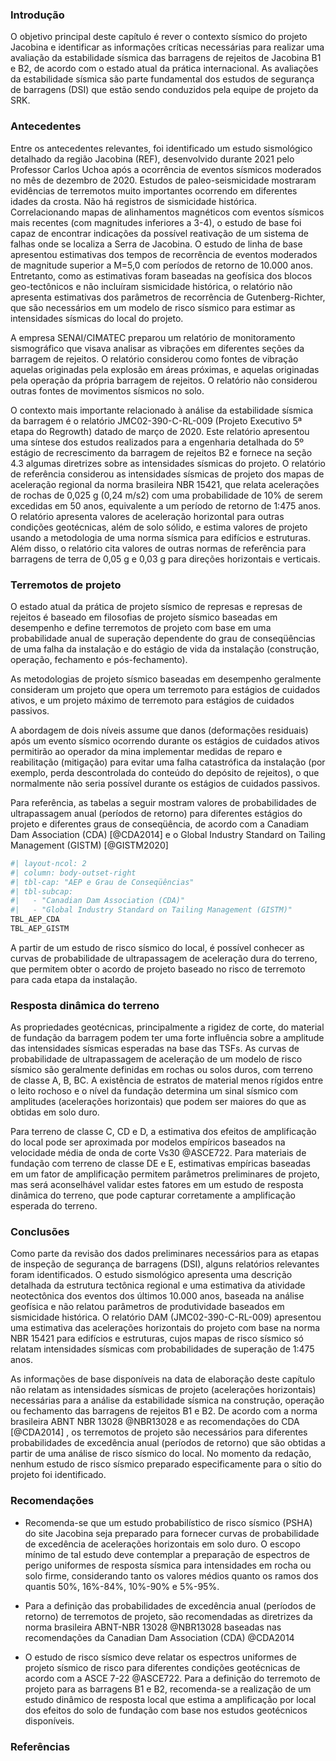 ### Introdução

O objetivo principal deste capítulo é rever o contexto sísmico do projeto Jacobina e identificar as informações críticas necessárias para realizar uma avaliação da estabilidade sísmica das barragens de rejeitos de Jacobina B1 e B2, de acordo com o estado atual da prática internacional. As avaliações da estabilidade sísmica são parte fundamental dos estudos de segurança de barragens (DSI) que estão sendo conduzidos pela equipe de projeto da SRK.

### Antecedentes {.unnumbered}

Entre os antecedentes relevantes, foi identificado um estudo sismológico detalhado da região Jacobina (REF), desenvolvido durante 2021 pelo Professor Carlos Uchoa após a ocorrência de eventos sísmicos moderados no mês de dezembro de 2020. Estudos de paleo-seismicidade mostraram evidências de terremotos muito importantes ocorrendo em diferentes idades da crosta. Não há registros de sismicidade histórica. Correlacionando mapas de alinhamentos magnéticos com eventos sísmicos mais recentes (com magnitudes inferiores a 3-4), o estudo de base foi capaz de encontrar indicações da possível reativação de um sistema de falhas onde se localiza a Serra de Jacobina. O estudo de linha de base apresentou estimativas dos tempos de recorrência de eventos moderados de magnitude superior a M=5,0 com períodos de retorno de 10.000 anos. Entretanto, como as estimativas foram baseadas na geofísica dos blocos geo-tectônicos e não incluíram sismicidade histórica, o relatório não apresenta estimativas dos parâmetros de recorrência de Gutenberg-Richter, que são necessários em um modelo de risco sísmico para estimar as intensidades sísmicas do local do projeto.

A empresa SENAI/CIMATEC preparou um relatório de monitoramento sismográfico que visava analisar as vibrações em diferentes seções da barragem de rejeitos. O relatório considerou como fontes de vibração aquelas originadas pela explosão em áreas próximas, e aquelas originadas pela operação da própria barragem de rejeitos. O relatório não considerou outras fontes de movimentos sísmicos no solo.

O contexto mais importante relacionado à análise da estabilidade sísmica da barragem é o relatório JMC02-390-C-RL-009 (Projeto Executivo 5ª etapa do Regrowth) datado de março de 2020. Este relatório apresentou uma síntese dos estudos realizados para a engenharia detalhada do 5º estágio de recrescimento da barragem de rejeitos B2 e fornece na seção 4.3 algumas diretrizes sobre as intensidades sísmicas do projeto. O relatório de referência considerou as intensidades sísmicas de projeto dos mapas de aceleração regional da norma brasileira NBR 15421, que relata acelerações de rochas de 0,025 g (0,24 m/s2) com uma probabilidade de 10% de serem excedidas em 50 anos, equivalente a um período de retorno de 1:475 anos. O relatório apresenta valores de aceleração horizontal para outras condições geotécnicas, além de solo sólido, e estima valores de projeto usando a metodologia de uma norma sísmica para edifícios e estruturas. Além disso, o relatório cita valores de outras normas de referência para barragens de terra de 0,05 g e 0,03 g para direções horizontais e verticais.

### Terremotos de projeto

O estado atual da prática de projeto sísmico de represas e represas de rejeitos é baseado em filosofias de projeto sísmico baseadas em desempenho e define terremotos de projeto com base em uma probabilidade anual de superação dependente do grau de conseqüências de uma falha da instalação e do estágio de vida da instalação (construção, operação, fechamento e pós-fechamento).

As metodologias de projeto sísmico baseadas em desempenho geralmente consideram um projeto que opera um terremoto para estágios de cuidados ativos, e um projeto máximo de terremoto para estágios de cuidados passivos.

A abordagem de dois níveis assume que danos (deformações residuais) após um evento sísmico ocorrendo durante os estágios de cuidados ativos permitirão ao operador da mina implementar medidas de reparo e reabilitação (mitigação) para evitar uma falha catastrófica da instalação (por exemplo, perda descontrolada do conteúdo do depósito de rejeitos), o que normalmente não seria possível durante os estágios de cuidados passivos.

Para referência, as tabelas a seguir mostram valores de probabilidades de ultrapassagem anual (períodos de retorno) para diferentes estágios do projeto e diferentes graus de conseqüência, de acordo com a Canadiam Dam Association (CDA) [@CDA2014] e o Global Industry Standard on Tailing Management (GISTM) [@GISTM2020]

```r
#| layout-ncol: 2
#| column: body-outset-right
#| tbl-cap: "AEP e Grau de Conseqüências"
#| tbl-subcap: 
#|   - "Canadian Dam Association (CDA)"
#|   - "Global Industry Standard on Tailing Management (GISTM)"
TBL_AEP_CDA
TBL_AEP_GISTM
```

A partir de um estudo de risco sísmico do local, é possível conhecer as curvas de probabilidade de ultrapassagem de aceleração dura do terreno, que permitem obter o acordo de projeto baseado no risco de terremoto para cada etapa da instalação.


### Resposta dinâmica do terreno

As propriedades geotécnicas, principalmente a rigidez de corte, do material de fundação da barragem podem ter uma forte influência sobre a amplitude das intensidades sísmicas esperadas na base das TSFs. As curvas de probabilidade de ultrapassagem de aceleração de um modelo de risco sísmico são geralmente definidas em rochas ou solos duros, com terreno de classe A, B, BC. A existência de estratos de material menos rígidos entre o leito rochoso e o nível da fundação determina um sinal sísmico com amplitudes (acelerações horizontais) que podem ser maiores do que as obtidas em solo duro. 

Para terreno de classe C, CD e D, a estimativa dos efeitos de amplificação do local pode ser aproximada por modelos empíricos baseados na velocidade média de onda de corte Vs30 @ASCE722. Para materiais de fundação com terreno de classe DE e E, estimativas empíricas baseadas em um fator de amplificação permitem parâmetros preliminares de projeto, mas será aconselhável validar estes fatores em um estudo de resposta dinâmica do terreno, que pode capturar corretamente a amplificação esperada do terreno.


### Conclusões

Como parte da revisão dos dados preliminares necessários para as etapas de inspeção de segurança de barragens (DSI), alguns relatórios relevantes foram identificados. O estudo sismológico apresenta uma descrição detalhada da estrutura tectônica regional e uma estimativa da atividade neotectônica dos eventos dos últimos 10.000 anos, baseada na análise geofísica e não relatou parâmetros de produtividade baseados em sismicidade histórica. O relatório DAM (JMC02-390-C-RL-009) apresentou uma estimativa das acelerações horizontais do projeto com base na norma NBR 15421 para edifícios e estruturas, cujos mapas de risco sísmico só relatam intensidades sísmicas com probabilidades de superação de 1:475 anos.

As informações de base disponíveis na data de elaboração deste capítulo não relatam as intensidades sísmicas de projeto (acelerações horizontais) necessárias para a análise da estabilidade sísmica na construção, operação ou fechamento das barragens de rejeitos B1 e B2. De acordo com a norma brasileira ABNT NBR 13028 @NBR13028 e as recomendações do CDA [@CDA2014] , os terremotos de projeto são necessários para diferentes probabilidades de excedência anual (períodos de retorno) que são obtidas a partir de uma análise de risco sísmico do local. No momento da redação, nenhum estudo de risco sísmico preparado especificamente para o sítio do projeto foi identificado.

### Recomendações

-   Recomenda-se que um estudo probabilístico de risco sísmico (PSHA) do site Jacobina seja preparado para fornecer curvas de probabilidade de excedência de acelerações horizontais em solo duro. O escopo mínimo de tal estudo deve contemplar a preparação de espectros de perigo uniformes de resposta sísmica para intensidades em rocha ou solo firme, considerando tanto os valores médios quanto os ramos dos quantis 50%, 16%-84%, 10%-90% e 5%-95%.

-   Para a definição das probabilidades de excedência anual (períodos de retorno) de terremotos de projeto, são recomendadas as diretrizes da norma brasileira ABNT-NBR 13028 @NBR13028 baseadas nas recomendações da Canadian Dam Association (CDA) @CDA2014

-   O estudo de risco sísmico deve relatar os espectros uniformes de projeto sísmico de risco para diferentes condições geotécnicas de acordo com a ASCE 7-22 @ASCE722. Para a definição do terremoto de projeto para as barragens B1 e B2, recomenda-se a realização de um estudo dinâmico de resposta local que estima a amplificação por local dos efeitos do solo de fundação com base nos estudos geotécnicos disponíveis. 

### Referências  {.unnumbered}

::: {#refs}
:::

